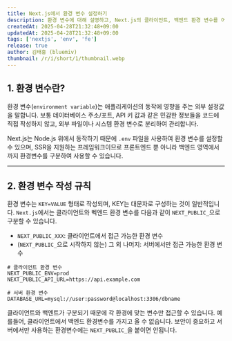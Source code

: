 ```yaml
---
title: Next.js에서 환경 변수 설정하기
description: 환경 변수에 대해 설명하고, Next.js의 클라이언트, 백엔드 환경 변수를 어떻게 선언하는지 설명합니다.
createdAt: 2025-04-28T21:32:48+09:00
updatedAt: 2025-04-28T21:32:48+09:00
tags: ['nextjs', 'env', 'fe']
release: true
author: 김태홍 (bluemiv)
thumbnail: /r/i/short/1/thumbnail.webp
---
```


## 1. 환경 변수란?

환경 변수(`environment variable`)는 애플리케이션의 동작에 영향을 주는 외부 설정값을 말합니다. 보통 데이터베이스 주소/포트, API 키 값과 같은 민감한 정보들을 코드에 직접 작성하지 않고, 외부 파일이나 시스템 환경 변수로 분리하여 관리합니다.

Next.js는 Node.js 위에서 동작하기 때문에 `.env` 파일을 사용하여 환경 변수를 설정할 수 있으며,
SSR을 지원하는 프레임워크이므로 프론트엔드 뿐 아니라 백엔드 영역에서까지 환경변수를 구분하여 사용할 수 있습니다.

---

## 2. 환경 변수 작성 규칙

환경 변수는 `KEY=VALUE` 형태로 작성되며, KEY는 대문자로 구성하는 것이 일반적입니다. `Next.js`에서는 클라이언트와 벡엔드 환경 변수를 다음과 같이 `NEXT_PUBLIC_`으로 구분할 수 있습니다.

- `NEXT_PUBLIC_XXX`: 클라이언트에서 접근 가능한 환경 변수
- (`NEXT_PUBLIC_`으로 시작하지 않는) 그 외 나머지: 서버에서만 접근 가능한 환경 변수

```text
# 클라이언트 환경 변수
NEXT_PUBLIC_ENV=prod
NEXT_PUBLIC_API_URL=https://api.example.com

# 서버 환경 변수
DATABASE_URL=mysql://user:password@localhost:3306/dbname
```

클라이언트와 백엔트가 구분되기 때문에 각 환경에 맞는 변수만 접근할 수 있습니다. 예를들어, 클라이언트에서 백엔드 환경변수를 가지고 올 수 없습니다. 보안이 중요하고 서버에서만 사용하는 환경변수에는 `NEXT_PUBLIC_`을 붙이면 안됩니다.
